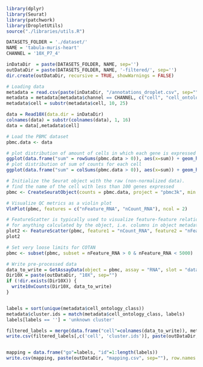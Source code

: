 ```r
library(dplyr)
library(Seurat)
library(patchwork)
library(DropletUtils)
source("./libraries/utils.R")

DATASETS_FOLDER = './dataset/'
NAME = 'tabula-muris-heart'
CHANNEL = '10X_P7_4'

inDataDir  = paste(DATASETS_FOLDER, NAME, sep='')
outDataDir = paste(DATASETS_FOLDER, NAME, '-filtered/', sep='') 
dir.create(outDataDir, recursive = TRUE, showWarnings = FALSE)
```

```r
# Loading data
metadata = read.csv(paste(inDataDir, "/annotations_droplet.csv", sep=""))
metadata = metadata[metadata$channel == CHANNEL, c("cell", "cell_ontology_class", "cluster.ids")]
metadata$cell = substr(metadata$cell, 10, 25)

data = Read10X(data.dir = inDataDir)
colnames(data) = substr(colnames(data), 1, 16)
data = data[,metadata$cell]

```

```r
# Load the PBMC dataset
pbmc.data <- data
```

```r
# plot distribution of amount of cells in which each gene is expressed
ggplot(data.frame("sum" = rowSums(pbmc.data > 0)), aes(x=sum)) + geom_histogram()
# plot distribution of sum of counts for each cell
ggplot(data.frame("sum" = colSums(pbmc.data > 0)), aes(x=sum)) + geom_histogram()
```

```r
# Initialize the Seurat object with the raw (non-normalized data).
# find the name of the cell with less than 100 genes expressed
pbmc <- CreateSeuratObject(counts = pbmc.data, project = "pbmc3k", min.cells = 3, min.features = 100)
```

```r
# Visualize QC metrics as a violin plot
VlnPlot(pbmc, features = c("nFeature_RNA", "nCount_RNA"), ncol = 2)
```

```r
# FeatureScatter is typically used to visualize feature-feature relationships, but can be used
# for anything calculated by the object, i.e. columns in object metadata, PC scores etc.
plot2 <- FeatureScatter(pbmc, feature1 = "nCount_RNA", feature2 = "nFeature_RNA")
plot2
```

```r
# Set very loose limits for COTAN
pbmc <- subset(pbmc, subset = nFeature_RNA > 0 & nFeature_RNA < 5000)
```

```r
# Write pre-processed data
data_to_write = GetAssayData(object = pbmc, assay = "RNA", slot = "data")
Dir10X = paste(outDataDir, "10X", sep="")
if (!dir.exists(Dir10X)) {
  write10xCounts(Dir10X, data_to_write)
}


labels = sort(unique(metadata$cell_ontology_class))
metadata$cluster.ids = match(metadata$cell_ontology_class, labels)
labels[labels == ''] = 'unknown cluster'

filtered_labels = merge(data.frame("cell"=colnames(data_to_write)), metadata)
write.csv(filtered_labels[,c('cell', 'cluster.ids')], paste(outDataDir, "labels.csv", sep=""), row.names = FALSE)


mapping = data.frame("go"=labels, "id"=1:length(labels))
write.csv(mapping, paste(outDataDir, "mapping.csv", sep=""), row.names = FALSE)
```